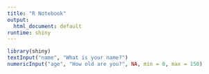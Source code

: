 ```yaml
---
title: "R Notebook"
output:
  html_document: default
runtime: shiny
---
```



```r
library(shiny)
textInput("name", "What is your name?")
numericInput("age", "How old are you?", NA, min = 0, max = 150)
```
